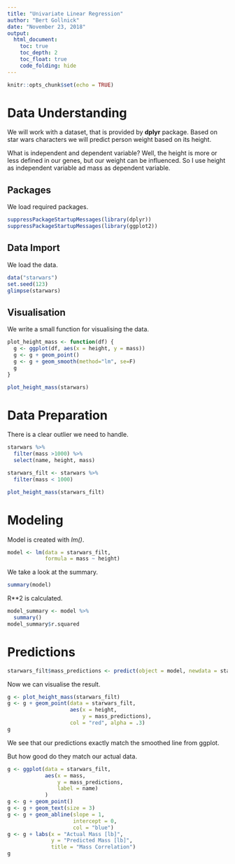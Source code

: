 ```yaml
---
title: "Univariate Linear Regression"
author: "Bert Gollnick"
date: "November 23, 2018"
output: 
  html_document:
    toc: true
    toc_depth: 2
    toc_float: true
    code_folding: hide
---
```


```r
knitr::opts_chunk$set(echo = TRUE)
```

# Data Understanding

We will work with a dataset, that is provided by **dplyr** package. Based on star wars characters we will predict person weight based on its height.

What is independent and dependent variable? Well, the height is more or less defined in our genes, but our weight can be influenced. So I use height as independent variable ad mass as dependent variable.

## Packages

We load required packages.

```r
suppressPackageStartupMessages(library(dplyr))
suppressPackageStartupMessages(library(ggplot2))
```

## Data Import

We load the data.

```r
data("starwars")
set.seed(123)
glimpse(starwars)
```

## Visualisation

We write a small function for visualising the data.

```r
plot_height_mass <- function(df) {
  g <- ggplot(df, aes(x = height, y = mass))
  g <- g + geom_point()
  g <- g + geom_smooth(method="lm", se=F)
  g
}

plot_height_mass(starwars)
```

# Data Preparation

There is a clear outlier we need to handle.

```r
starwars %>% 
  filter(mass >1000) %>%
  select(name, height, mass)
```


```r
starwars_filt <- starwars %>%
  filter(mass < 1000)

plot_height_mass(starwars_filt)
```

# Modeling

Model is created with *lm()*.

```r
model <- lm(data = starwars_filt, 
            formula = mass ~ height)
```

We take a look at the summary.

```r
summary(model)
```

R**2 is calculated.

```r
model_summary <- model %>%
  summary()
model_summary$r.squared
```

# Predictions

```r
starwars_filt$mass_predictions <- predict(object = model, newdata = starwars_filt)
```

Now we can visualise the result.

```r
g <- plot_height_mass(starwars_filt)
g <- g + geom_point(data = starwars_filt, 
                    aes(x = height, 
                        y = mass_predictions),
                    col = "red", alpha = .3)
g
```

We see that our predictions exactly match the smoothed line from ggplot.

But how good do they match our actual data.

```r
g <- ggplot(data = starwars_filt,
            aes(x = mass,
                y = mass_predictions,
                label = name)
            )
g <- g + geom_point()
g <- g + geom_text(size = 3)
g <- g + geom_abline(slope = 1, 
                     intercept = 0,
                     col = "blue")
g <- g + labs(x = "Actual Mass [lb]",
              y = "Predicted Mass [lb]",
              title = "Mass Correlation")
g
```

